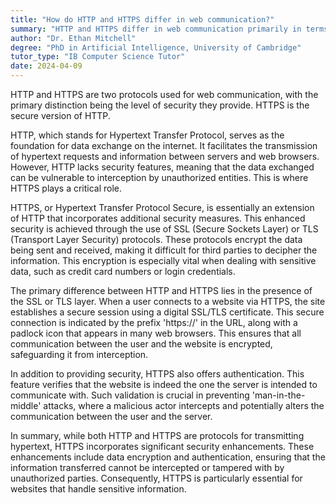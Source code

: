 ```yaml
---
title: "How do HTTP and HTTPS differ in web communication?"
summary: "HTTP and HTTPS differ in web communication primarily in terms of security, with HTTPS being the secure version of HTTP."
author: "Dr. Ethan Mitchell"
degree: "PhD in Artificial Intelligence, University of Cambridge"
tutor_type: "IB Computer Science Tutor"
date: 2024-04-09
---
```


HTTP and HTTPS are two protocols used for web communication, with the primary distinction being the level of security they provide. HTTPS is the secure version of HTTP.

HTTP, which stands for Hypertext Transfer Protocol, serves as the foundation for data exchange on the internet. It facilitates the transmission of hypertext requests and information between servers and web browsers. However, HTTP lacks security features, meaning that the data exchanged can be vulnerable to interception by unauthorized entities. This is where HTTPS plays a critical role.

HTTPS, or Hypertext Transfer Protocol Secure, is essentially an extension of HTTP that incorporates additional security measures. This enhanced security is achieved through the use of SSL (Secure Sockets Layer) or TLS (Transport Layer Security) protocols. These protocols encrypt the data being sent and received, making it difficult for third parties to decipher the information. This encryption is especially vital when dealing with sensitive data, such as credit card numbers or login credentials.

The primary difference between HTTP and HTTPS lies in the presence of the SSL or TLS layer. When a user connects to a website via HTTPS, the site establishes a secure session using a digital SSL/TLS certificate. This secure connection is indicated by the prefix 'https://' in the URL, along with a padlock icon that appears in many web browsers. This ensures that all communication between the user and the website is encrypted, safeguarding it from interception.

In addition to providing security, HTTPS also offers authentication. This feature verifies that the website is indeed the one the server is intended to communicate with. Such validation is crucial in preventing 'man-in-the-middle' attacks, where a malicious actor intercepts and potentially alters the communication between the user and the server.

In summary, while both HTTP and HTTPS are protocols for transmitting hypertext, HTTPS incorporates significant security enhancements. These enhancements include data encryption and authentication, ensuring that the information transferred cannot be intercepted or tampered with by unauthorized parties. Consequently, HTTPS is particularly essential for websites that handle sensitive information.
    